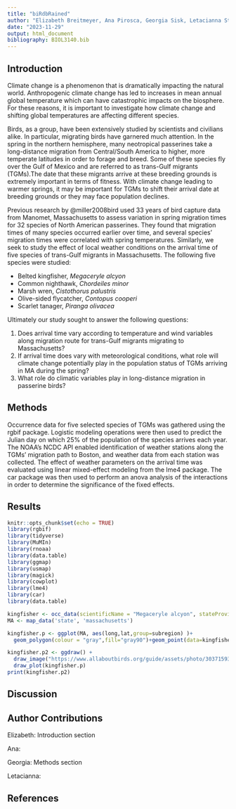 ```yaml
---
title: "biRdbRained"
author: "Elizabeth Breitmeyer, Ana Pirosca, Georgia Sisk, Letacianna Stoudmire"
date: "2023-11-29"
output: html_document
bibliography: BIOL3140.bib
---
```

## Introduction
Climate change is a phenomenon that is dramatically impacting the natural world. Anthropogenic climate change has led to increases in mean annual global temperature which can have catastrophic impacts on the biosphere. For these reasons, it is important to investigate how climate change and shifting global temperatures are affecting different species.

Birds, as a group, have been extensively studied by scientists and civilians alike. In particular, migrating birds have garnered much attention. In the spring in the northern hemisphere, many neotropical passerines take a long-distance migration from Central/South America to higher, more temperate latitudes in order to forage and breed. Some of these species fly over the Gulf of Mexico and are referred to as trans-Gulf migrants (TGMs).The date that these migrants arrive at these breeding grounds is extremely important in terms of fitness. With climate change leading to warmer springs, it may be important for TGMs to shift their arrival date at breeding grounds or they may face population declines.

Previous research by @miller2008bird used 33 years of bird capture data from Manomet, Massachusetts to assess variation in spring migration times for 32 species of North American passerines. They found that migration times of many species occurred earlier over time, and several species' migration times were correlated with spring temperatures. Similarly, we seek to study the effect of local weather conditions on the arrival time of five species of trans-Gulf migrants in Massachusetts. The following five species were studied:

* Belted kingfisher, *Megaceryle alcyon*
* Common nighthawk, *Chordeiles minor*
* Marsh wren, *Cistothorus palustris*
* Olive-sided flycatcher, *Contopus cooperi*
* Scarlet tanager, *Piranga olivacea*

Ultimately our study sought to answer the following questions:

1. Does arrival time vary according to temperature and wind variables along migration route for trans-Gulf migrants migrating to Massachusetts?
2. If arrival time does vary with meteorological conditions, what role will climate change potentially play in the population status of TGMs arriving in MA during the spring?
3. What role do climatic variables play in long-distance migration in passerine birds?

## Methods
Occurrence data for five selected species of TGMs was gathered using the rgbif package. Logistic modeling operations were then used to predict the Julian day on which 25% of the population of the species arrives each year. The NOAA's NCDC API enabled identification of weather stations along the TGMs' migration path to Boston, and weather data from each station was collected. The effect of weather parameters on the arrival time was evaluated using linear mixed-effect modeling from the lme4 package. The car package was then used to perform an anova analysis of the interactions in order to determine the significance of the fixed effects.

## Results
```r
knitr::opts_chunk$set(echo = TRUE)
library(rgbif)
library(tidyverse)
library(MuMIn)
library(rnoaa)
library(data.table)
library(ggmap)
library(usmap)
library(magick)
library(cowplot)
library(lme4)
library(car)
library(data.table)
```

```r
kingfisher <- occ_data(scientificName = "Megaceryle alcyon", stateProvince = "Massachusetts", limit=200, year=2018)
MA <- map_data('state', 'massachusetts')

kingfisher.p <- ggplot(MA, aes(long,lat,group=subregion) )+
  geom_polygon(colour = "gray",fill="gray90")+geom_point(data=kingfisher[[2]],aes(x=decimalLongitude,y=decimalLatitude,size=individualCount),alpha=0.3,inherit.aes = F)+ coord_quickmap()+theme_void()

kingfisher.p2 <- ggdraw() +
  draw_image("https://www.allaboutbirds.org/guide/assets/photo/303715931-720px.jpg",scale = 0.3,halign=0,valign=1) +
  draw_plot(kingfisher.p)
print(kingfisher.p2)
````

## Discussion

## Author Contributions
Elizabeth: Introduction section

Ana:

Georgia: Methods section

Letacianna:

## References
